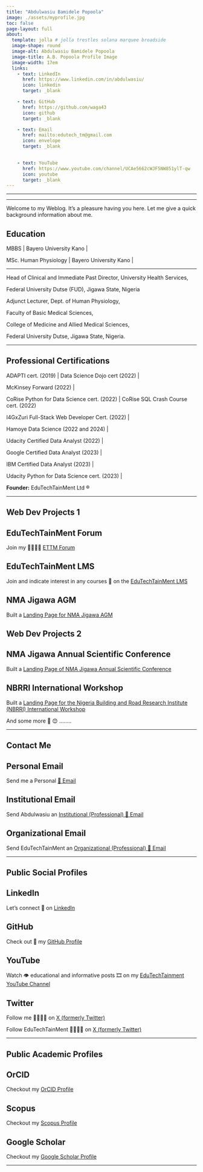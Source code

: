 ```yaml
---
title: "Abdulwasiu Bamidele Popoola"
image: ./assets/myprofile.jpg
toc: false
page-layout: full
about: 
  template: jolla # jolla trestles solana marquee broadside
  image-shape: round
  image-alt: Abdulwasiu Bamidele Popoola
  image-title: A.B. Popoola Profile Image
  image-width: 17em
  links:
    - text: LinkedIn
      href: https://www.linkedin.com/in/abdulwasiu/
      icon: linkedin
      target: _blank

    - text: GitHub
      href: https://github.com/waga43
      icon: github
      target: _blank

    - text: Email
      href: mailto:edutech_tm@gmail.com
      icon: envelope
      target: _blank
      

    - text: YouTube
      href: https://www.youtube.com/channel/UCAe5662cWJF5NW851ylT-qw
      icon: youtube
      target: _blank
---
```


------------------------------------------------------------------------

------------------------------------------------------------------------

Welcome to my Weblog. It's a pleasure having you here. Let me give a quick background information about me.

## Education

MBBS \| Bayero University Kano \|

MSc. Human Physiology \| Bayero University Kano \|

------------------------------------------------------------------------

Head of Clinical and Immediate Past Director, University Health Services,

Federal University Dutse (FUD), Jigawa State, Nigeria

Adjunct Lecturer, Dept. of Human Physiology,

Faculty of Basic Medical Sciences,

College of Medicine and Allied Medical Sciences,

Federal University Dutse, Jigawa State, Nigeria.

------------------------------------------------------------------------

## Professional Certifications

ADAPTI cert. (2019) \| Data Science Dojo cert (2022) \|

McKinsey Forward (2022) \|

CoRise Python for Data Science cert. (2022) \| CoRise SQL Crash Course cert. (2022)

I4GxZuri Full-Stack Web Developer Cert. (2022) \|

Hamoye Data Science (2022 and 2024) \|

Udacity Certified Data Analyst (2022) \|

Google Certified Data Analyst (2023) \|

IBM Certified Data Analyst (2023) \|

Udacity Python for Data Science cert. (2023) \|

**Founder:** EduTechTainMent Ltd ®

------------------------------------------------------------------------

## Web Dev Projects 1

::: panel-tabset
## EduTechTainMent Forum

Join my 👨‍👩‍👦‍👦 [ETTM Forum](https://edutechtainment.net)

## EduTechTainMent LMS

Join and indicate interest in any courses 📖 on the [EduTechTainMent LMS](https://lms.edutechtainment.net)

## NMA Jigawa AGM

Built a [Landing Page for NMA Jigawa AGM](https://is.gd/nmajigawa2024agm)

## 
:::

## Web Dev Projects 2

::: panel-tabset
## NMA Jigawa Annual Scientific Conference

Built a [Landing Page of NMA Jigawa Annual Scientific Conference](https://is.gd/nmajigawa)

## NBRRI International Workshop

Built a [Landing Page for the Nigeria Building and Road Research Institute (NBRRI) International Workshop](https://da.gd/nbrri2024)

And some more 🙂 😊 ........

:::

------------------------------------------------------------------------

## Contact Me

::: panel-tabset
## Personal Email

Send me a Personal [📨 Email](mailto:edutech.tm@gmail.com)

## Institutional Email

Send Abdulwasiu an [Institutional (Professional) 📨 Email](mailto:abdulwasiu.b@fud.edu.ng)

## Organizational Email

Send EduTechTainMent an [Organizational (Professional) 📨 Email](mailto:support@edutechtainment.net)
:::

------------------------------------------------------------------------

## Public Social Profiles

::: panel-tabset
## LinkedIn

Let's connect 🤝 on [LinkedIn](https://linkedin.com/in/abdulwasiu)

## GitHub

Check out 👀 my [GitHub Profile](https://github.com/waga43)

## YouTube

Watch 👁 educational and informative posts 🎞 on my [EduTechTainment YouTube Channel](https://www.youtube.com/channel/UCAe5662cWJF5NW851ylT-qw)

## Twitter

Follow me 🚶🏾‍♂️‍➡️ on [X (formerly Twitter)](https://x.com/waga43)

Follow EduTechTainMent 🚶🏾‍♂️‍➡️ on [X (formerly Twitter)](https://x.com/edutech_tm)
:::

------------------------------------------------------------------------

## Public Academic Profiles

::: panel-tabset
## OrCID

Checkout my [OrCID Profile](https://google.com)

## Scopus

Checkout my [Scopus Profile](https://google.com)

## Google Scholar

Checkout my [Google Scholar Profile](https://scholar.google.com)
:::

------------------------------------------------------------------------